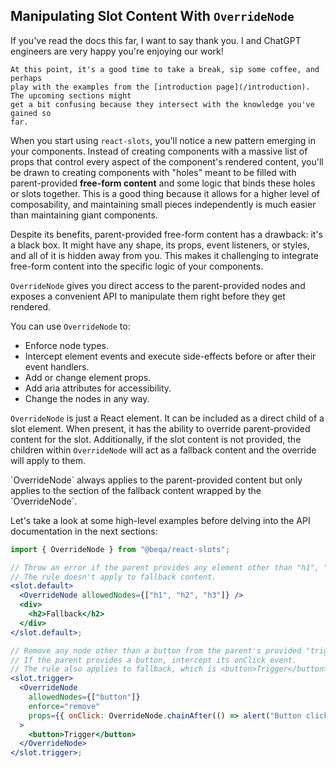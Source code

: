 
## Manipulating Slot Content With `OverrideNode`

<aside>
  <Callout>
    If you've read the docs this far, I want to say thank you. 
    I and ChatGPT engineers are very happy you're enjoying our work!

    At this point, it's a good time to take a break, sip some coffee, and perhaps
    play with the examples from the [introduction page](/introduction). The upcoming sections might
    get a bit confusing because they intersect with the knowledge you've gained so
    far.

  </Callout>
</aside>

When you start using `react-slots`, you'll notice a new pattern emerging in your
components. Instead of creating components with a massive list of props that
control every aspect of the component's rendered content, you'll be drawn to
creating components with "holes" meant to be filled with parent-provided
**free-form content** and some logic that binds these holes or slots together.
This is a good thing because it allows for a higher level of composability, and
maintaining small pieces independently is much easier than maintaining giant
components.

Despite its benefits, parent-provided free-form content has a drawback: it's a
black box. It might have any shape, its props, event listeners, or styles, and
all of it is hidden away from you. This makes it challenging to integrate
free-form content into the specific logic of your components.

`OverrideNode` gives you direct access to the parent-provided nodes and exposes
a convenient API to manipulate them right before they get rendered.

You can use `OverrideNode` to:

- Enforce node types.
- Intercept element events and execute side-effects before or after their event
  handlers.
- Add or change element props.
- Add aria attributes for accessibility.
- Change the nodes in any way.

`OverrideNode` is just a React element. It can be included as a direct child of
a slot element. When present, it has the ability to override parent-provided
content for the slot. Additionally, if the slot content is not provided, the
children within `OverrideNode` will act as a fallback content and the override
will apply to them.

<Callout type="info">
  `OverrideNode` always applies to the parent-provided content but only applies
  to the section of the fallback content wrapped by the `OverrideNode`.
</Callout>

Let's take a look at some high-level examples before delving into the API
documentation in the next sections:

```jsx
import { OverrideNode } from "@beqa/react-slots";

// Throw an error if the parent provides any element other than "h1", "h2", "h3".
// The rule doesn't apply to fallback content.
<slot.default>
  <OverrideNode allowedNodes={["h1", "h2", "h3"]} />
  <div>
    <h2>Fallback</h2>
  </div>
</slot.default>;

// Remove any node other than a button from the parent's provided "trigger" slot content.
// If the parent provides a button, intercept its onClick event.
// The rule also applies to fallback, which is <button>Trigger</button>.
<slot.trigger>
  <OverrideNode
    allowedNodes={["button"]}
    enforce="remove"
    props={{ onClick: OverrideNode.chainAfter(() => alert("Button clicked")) }}
  >
    <button>Trigger</button>
  </OverrideNode>
</slot.trigger>;
```
